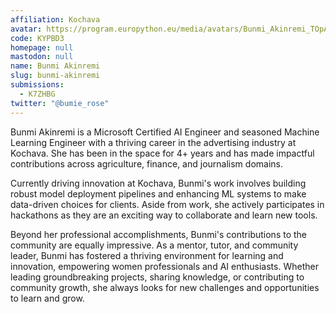 ```yaml
---
affiliation: Kochava
avatar: https://program.europython.eu/media/avatars/Bunmi_Akinremi_TOpAUKC.jpg
code: KYPBD3
homepage: null
mastodon: null
name: Bunmi Akinremi
slug: bunmi-akinremi
submissions:
  - K7ZHBG
twitter: "@bumie_rose"
---
```


Bunmi Akinremi is a Microsoft Certified AI Engineer and seasoned Machine
Learning Engineer with a thriving career in the advertising industry at Kochava.
She has been in the space for 4+ years and has made impactful contributions
across agriculture, finance, and journalism domains.

Currently driving innovation at Kochava, Bunmi's work involves building robust
model deployment pipelines and enhancing ML systems to make data-driven choices
for clients. Aside from work, she actively participates in hackathons as they
are an exciting way to collaborate and learn new tools.

Beyond her professional accomplishments, Bunmi's contributions to the community
are equally impressive. As a mentor, tutor, and community leader, Bunmi has
fostered a thriving environment for learning and innovation, empowering women
professionals and AI enthusiasts. Whether leading groundbreaking projects,
sharing knowledge, or contributing to community growth, she always looks for new
challenges and opportunities to learn and grow.
